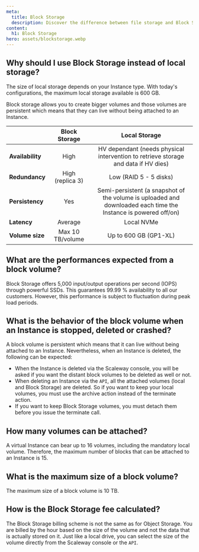 ```yaml
---
meta:
  title: Block Storage
  description: Discover the difference between file storage and Block Storage and get answers to your performance and security concerns. 
content:
  h1: Block Storage
hero: assets/blockstorage.webp
---
```


<Concept opened>

## Why should I use Block Storage instead of local storage?

The size of local storage depends on your Instance type. With today's configurations, the maximum local storage available is 600 GB.

Block storage allows you to create bigger volumes and those volumes are persistent which means that they can live without being attached to an Instance.

|                    |         **Block Storage**         |           **Local Storage**                                                                                    |
|--------------------|:---------------------------------:|:--------------------------------------------------------------------------------------------------------------:|
| **Availability**   | High                              | HV dependant (needs physical intervention to retrieve storage and data if HV dies)                             |  
| **Redundancy**     | High (replica 3)                  | Low (RAID 5 - 5 disks)                                                                                         |  
| **Persistency**    | Yes                               | Semi-persistent (a snapshot of the volume is uploaded and downloaded each time the Instance is powered off/on) | 
| **Latency**        | Average                           | Local NVMe                                                                                                     |
| **Volume size**    | Max 10 TB/volume                  | Up to 600 GB (GP1-XL)                                                                                          |  

</Concept>

<Concept>

## What are the performances expected from a block volume?

Block Storage offers 5,000 input/output operations per second (IOPS) through powerful SSDs. 
This guarantees 99.99 % availability to all our customers. However, this performance is subject to fluctuation during peak load periods.

</Concept>

<Concept>

## What is the behavior of the block volume when an Instance is stopped, deleted or crashed?

A block volume is persistent which means that it can live without being attached to an Instance. Nevertheless, when an Instance is deleted, the following can be expected:

- When the Instance is deleted via the Scaleway console, you will be asked if you want the distant block volumes to be deleted as well or not.
- When deleting an Instance via the `API`, all the attached volumes (local and Block Storage) are deleted. So if you want to keep your local volumes, you must use the archive action instead of the terminate action. 
- If you want to keep Block Storage volumes, you must detach them before you issue the terminate call.

</Concept>

<Concept>

## How many volumes can be attached?

A virtual Instance can bear up to 16 volumes, including the mandatory local volume. 
Therefore, the maximum number of blocks that can be attached to an Instance is 15.

</Concept>

<Concept>

## What is the maximum size of a block volume?

The maximum size of a block volume is 10 TB.

</Concept>

<Concept>

## How is the Block Storage fee calculated?

The Block Storage billing scheme is not the same as for Object Storage. You are billed by the hour based on the size of the volume and not the data that is actually stored on it. Just like a local drive, you can select the size of the volume directly from the Scaleway console or the `API`.

</Concept>